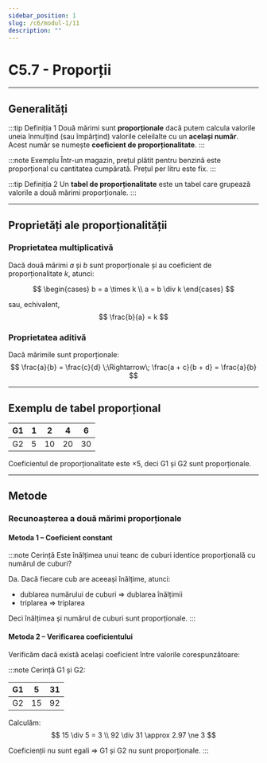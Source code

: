 ```yaml
---
sidebar_position: 1
slug: /c6/modul-1/11
description: ""
---
```


# C5.7 - Proporții

---

## Generalități

:::tip Definiția 1
Două mărimi sunt **proporționale** dacă putem calcula valorile uneia înmulțind (sau împărțind) valorile celeilalte cu un **același număr**.  
Acest număr se numește **coeficient de proporționalitate**.
:::

:::note Exemplu
Într-un magazin, prețul plătit pentru benzină este proporțional cu cantitatea cumpărată. Prețul per litru este fix.
:::

:::tip Definiția 2
Un **tabel de proporționalitate** este un tabel care grupează valorile a două mărimi proporționale.
:::

---

## Proprietăți ale proporționalității

### Proprietatea multiplicativă

Dacă două mărimi $a$ și $b$ sunt proporționale și au coeficient de proporționalitate $k$, atunci:

$$
\begin{cases}
b = a \times k \\
a = b \div k
\end{cases}
$$

sau, echivalent,
$$
\frac{b}{a} = k
$$

### Proprietatea aditivă

Dacă mărimile sunt proporționale:
$$
\frac{a}{b} = \frac{c}{d} \;\Rightarrow\; \frac{a + c}{b + d} = \frac{a}{b}
$$

---

## Exemplu de tabel proporțional

| G1 | 1 | 2 | 4 | 6 |
|----|---|---|---|---|
| G2 | 5 |10 |20 |30 |

Coeficientul de proporționalitate este $\times 5$, deci G1 și G2 sunt proporționale.

---

## Metode

### Recunoașterea a două mărimi proporționale

#### Metoda 1 – Coeficient constant

:::note Cerință
Este înălțimea unui teanc de cuburi identice proporțională cu numărul de cuburi?

Da. Dacă fiecare cub are aceeași înălțime, atunci:
- dublarea numărului de cuburi ⇒ dublarea înălțimii
- triplarea ⇒ triplarea

Deci înălțimea și numărul de cuburi sunt proporționale.
:::

#### Metoda 2 – Verificarea coeficientului

Verificăm dacă există același coeficient între valorile corespunzătoare:

:::note Cerință
G1 și G2:

| G1 | 5 | 31 |
|----|---|----|
| G2 |15 | 92 |

Calculăm:
$$
15 \div 5 = 3 \\
92 \div 31 \approx 2.97 \ne 3
$$

Coeficienții nu sunt egali ⇒ G1 și G2 nu sunt proporționale.
:::
